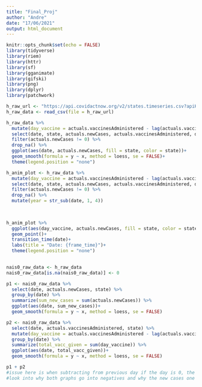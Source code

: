 ```yaml
---
title: "Final_Proj"
author: "Andre"
date: "17/06/2021"
output: html_document
---
```


```r
knitr::opts_chunk$set(echo = FALSE)
library(tidyverse)
library(riem)
library(httr)
library(sf)
library(gganimate)
library(gifski)
library(png)
library(dplyr)
library(patchwork)
```


```r
h_raw_url <- "https://api.covidactnow.org/v2/states.timeseries.csv?apiKey=a13da1a6818345c697cc89ea4554529a"
h_raw_data <- read_csv(file = h_raw_url)
```


```r
h_raw_data %>% 
  mutate(day_vaccine = actuals.vaccinesAdministered - lag(actuals.vaccinesAdministered, default = first(actuals.vaccinesAdministered))) %>%
  select(date, state, actuals.newCases, actuals.vaccinesAdministered, day_vaccine) %>% 
  filter(actuals.newCases != 0) %>% 
  drop_na() %>% 
  ggplot(aes(date, actuals.newCases, fill = state, color = state))+
  geom_smooth(formula = y ~ x, method = loess, se = FALSE)+
  theme(legend.position = "none")
```

```r
h_anim_plot <- h_raw_data %>% 
  mutate(day_vaccine = actuals.vaccinesAdministered - lag(actuals.vaccinesAdministered, default = first(actuals.vaccinesAdministered))) %>%
  select(date, state, actuals.newCases, actuals.vaccinesAdministered, day_vaccine) %>% 
  filter(actuals.newCases != 0) %>% 
  drop_na() %>% 
  mutate(year = str_sub(date, 1, 4))
  
 
```


```r
h_anim_plot %>% 
  ggplot(aes(day_vaccine, actuals.newCases, fill = state, color = state))+
  geom_point()+
  transition_time(date)+
  labs(title = "Date: {frame_time}")+
  theme(legend.position = "none")
  
```


```r
nais0_raw_data <- h_raw_data
nais0_raw_data[is.na(nais0_raw_data)] <- 0

p1 <- nais0_raw_data %>% 
  select(date, actuals.newCases, state) %>% 
  group_by(date) %>% 
  summarize(sum_new_cases = sum(actuals.newCases)) %>% 
  ggplot(aes(date, sum_new_cases))+
  geom_smooth(formula = y ~ x, method = loess, se = FALSE)

p2 <- nais0_raw_data %>% 
  select(date, actuals.vaccinesAdministered, state) %>% 
  mutate(day_vaccine = actuals.vaccinesAdministered - lag(actuals.vaccinesAdministered, default = first(actuals.vaccinesAdministered))) %>% 
  group_by(date) %>% 
  summarize(total_vacc_given = sum(day_vaccine)) %>% 
  ggplot(aes(date, total_vacc_given))+
  geom_smooth(formula = y ~ x, method = loess, se = FALSE)

p1 + p2
#issue here is when subtracting from previous day if the day is 0, the data turns negative, this is occurring in both graphs
#look into why both graphs go into negatives and why the new cases one does not look like internet ones
```

